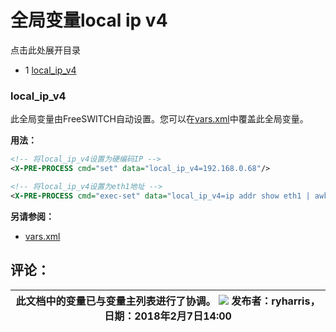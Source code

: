 # 全局变量local ip v4

点击此处展开目录

* 1 [local\_ip\_v4](#local_ip_v4)

### local_ip_v4

此全局变量由FreeSWITCH自动设置。您可以在[vars.xml](../../Configuration/Configuring-FreeSWITCH/vars.xml_7144079.mdx#about)中覆盖此全局变量。

**用法：**

```xml
<!-- 将local_ip_v4设置为硬编码IP -->
<X-PRE-PROCESS cmd="set" data="local_ip_v4=192.168.0.68"/>

<!-- 将local_ip_v4设置为eth1地址 -->
<X-PRE-PROCESS cmd="exec-set" data="local_ip_v4=ip addr show eth1 | awk '/inet /{print $2}' | head -n 1 | cut -d '/' -f 1"/>
```

**另请参阅：**

* [vars.xml](../../Configuration/Configuring-FreeSWITCH/vars.xml_7144079.mdx#about)

## 评论：

| 此文档中的变量已与变量主列表进行了协调。 ![](/images/icons/contenttypes/comment_16.png) 发布者：ryharris，日期：2018年2月7日14:00 |
| ------------------------------------------------------------------------------------------------------------------------------------------------------------------------------------ |